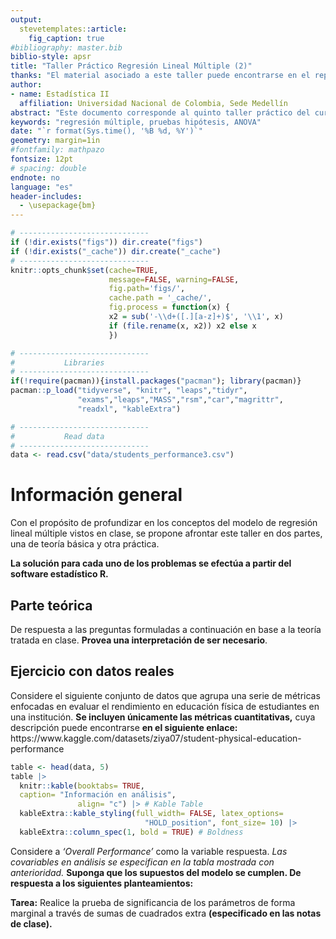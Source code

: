```yaml
---
output: 
  stevetemplates::article:
    fig_caption: true
#bibliography: master.bib
biblio-style: apsr
title: "Taller Práctico Regresión Lineal Múltiple (2)"
thanks: "El material asociado a este taller puede encontrarse en el repositorio del curso, **(https://github.com/Itsssach/Estadistica-II)**"
author:
- name: Estadística II
  affiliation: Universidad Nacional de Colombia, Sede Medellín
abstract: "Este documento corresponde al quinto taller práctico del curso de **Estadística II** para la *Universidad Nacional de Colombia*, Sede Medellín, en el periodo 2024 - 2. Se brinda una introducción al análisis de regresión. El enfoque de este taller está la comprensión del análisis de varianza y la ejecución de pruebas de hipótesis a través de la suma extra de cuadrados y el método lineal general. **Monitor:** *Santiago Carmona Hincapié.*"
keywords: "regresión múltiple, pruebas hipótesis, ANOVA"
date: "`r format(Sys.time(), '%B %d, %Y')`"
geometry: margin=1in
#fontfamily: mathpazo
fontsize: 12pt
# spacing: double
endnote: no
language: "es"
header-includes:
  - \usepackage{bm}
---
```


```r
# -----------------------------
if (!dir.exists("figs")) dir.create("figs")
if (!dir.exists("_cache")) dir.create("_cache")
# -----------------------------
knitr::opts_chunk$set(cache=TRUE,
                      message=FALSE, warning=FALSE,
                      fig.path='figs/',
                      cache.path = '_cache/',
                      fig.process = function(x) {
                      x2 = sub('-\\d+([.][a-z]+)$', '\\1', x)
                      if (file.rename(x, x2)) x2 else x
                      })
```

```r
# -----------------------------
#           Libraries
# -----------------------------
if(!require(pacman)){install.packages("pacman"); library(pacman)}
pacman::p_load("tidyverse", "knitr", "leaps","tidyr",
               "exams","leaps","MASS","rsm","car","magrittr",
               "readxl", "kableExtra")
```

```r
# -----------------------------
#           Read data
# -----------------------------
data <- read.csv("data/students_performance3.csv")
```

# Información general

Con el propósito de profundizar en los conceptos del modelo de regresión lineal múltiple vistos en clase, se propone afrontar este taller en dos partes, una de teoría básica y otra práctica.

**La solución para cada uno de los problemas se efectúa a partir del software estadístico R.**

## Parte teórica

De respuesta a las preguntas formuladas a continuación en base a la teoría tratada en clase. **Provea una interpretación de ser necesario**.

\begin{enumerate}
  \item Determine el valor de verdad de las siguientes afirmaciones.
  \begin{itemize}
    \item (a) Una suma de cuadrados extra mide la reducción marginal en el $\text{SSE}$ cuando una o varias variables predictoras son agregadas al modelo de regresión, dado que las otras predictoras ya fueron agregadas o están en el modelo.
    \item (b) El estadístico $\text{T}$ correspondiente al procedimiento de prueba empleado para probar la significancia marginal del parámetro $j$ es:
    \begin{center}
    $\text{T}_{0} = \displaystyle \frac{\hat{\beta_{j}}-0}{\sqrt{\sigma^{2}c_{jj}}} \sim t_{n-p}$
    \end{center}
    Con una región de rechazo asociada de $\text{R}_{c}= \{|\text{T}_{0}| > t_{\alpha/2, n-p} \}$ y $p$- valor $P(|t_{n-p}| > |T_{0}|)$.
    \item (c) Valores grandes de $R^{2}$ implican que la superficie ajustada de respuesta es útil; sin embargo, es menos preferido que $R^{2}_{adj}$ como medida de bondad de ajuste.
    \item (d) El estadístico $\text{F}$ correspondiente al procedimiento de prueba empleado para probar la significancia global del modelo de regresión lineal múltiple es:
    \begin{center}
    $\text{F}_{0}= \displaystyle \frac{\text{SSR}/(k)}{\text{SSE}/n-k} \sim f_{k, n- k}$
    \end{center}
    Con una región de rechazo asociada de $\text{R}_{c}= \{\text{F}_{calc} > f_{\alpha, k,n-k} \}$ y $p$- valor $P(f_{k,n-k}> F_{calc})$.
    \item (e). Los grados de libertad del cuadrado medio debido a la hipótesis son iguales al rango de la matriz $\textbf{L}$, asociada la prueba lineal general ($\text{H}_{0}:\textbf{L}\beta = 0 \text{ vs } \text{H}_{1}: \textbf{L}\beta \neq 0$).
  \end{itemize}
\end{enumerate}

## Ejercicio con datos reales

Considere el siguiente conjunto de datos que agrupa una serie de métricas enfocadas en evaluar el rendimiento en educación física de estudiantes en una institución. **Se incluyen únicamente las métricas cuantitativas,** cuya descripción puede encontrarse **en el siguiente enlace:** https://www.kaggle.com/datasets/ziya07/student-physical-education-performance

```r
table <- head(data, 5)
table |> 
  knitr::kable(booktabs= TRUE, 
  caption= "Información en análisis", 
               align= "c") |> # Kable Table
  kableExtra::kable_styling(full_width= FALSE, latex_options= 
                              "HOLD_position", font_size= 10) |> 
  kableExtra::column_spec(1, bold = TRUE) # Boldness
```

Considere a *'Overall Performance'* como la variable respuesta. *Las covariables en análisis se especifican en la tabla mostrada con anterioridad.* **Suponga que los supuestos del modelo se cumplen. De respuesta a los siguientes planteamientos:**

\begin{enumerate}
\item Determine cuál es el modelo empleado en esta situación, junto con sus supuestos, además, reporte la recta de regresión ajustada. 
\item Determine la significancia de la regresión global. ¿Cree usted que puede realizarse esta prueba empleando otro método? De ser así, pruébelo.
\item Determine la significancia de los parámetros individuales $\beta_{j}$, junto con intervalo de confianza. Brinde una interpretación apropiada.
\item Determine si el efecto de la primera covariable es el mismo que el efecto de la tercera covariable; al mismo tiempo, verifique si el correspondiente efecto de la primera covariable es el mismo que el de la segunda covariable. Plantee una prueba de hipótesis para ello y realice el procedimiento adecuado. \textbf{Reporte el modelo completo y el modelo reducido.}
\end{enumerate}

**Tarea:** Realice la prueba de significancia de los parámetros de forma marginal a través de sumas de cuadrados extra **(especificado en las notas de clase).** 

```{=html}
<!--
# References
\setlength{\parindent}{-0.2in}
\setlength{\leftskip}{0.2in}
\setlength{\parskip}{8pt}
\vspace*{-0.2in}
\noindent
-->
```
